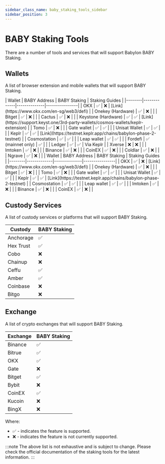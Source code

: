 ```yaml
---
sidebar_class_name: baby_staking_tools_sidebar
sidebar_position: 3
---
```


# BABY Staking Tools

There are a number of tools and services that will support Babylon BABY Staking.

## Wallets
A list of browser extension and mobile wallets that will support BABY Staking.


<Tabs>
  <TabItem value="extension" label="Extension Wallets" default>
    | Wallet | BABY Address | BABY Staking | Staking Guides |
    |--------|-------------|--------------|----------------|
    | OKX | ✅ | ❌ | [Link](https://www.okx.com/en-sg/web3/defi) |
    | Onekey (Hardware) | ✅ | ❌ | |
    | Bitget | ✅ | ❌ | |
    | Cactus | ✅ | ❌ | |
    | Keystone (Hardware) | ✅ | ✅ | [Link](https://support.keyst.one/3rd-party-wallets/cosmos-wallets/keplr-extension) |
    | Tomo | ✅ | ❌ | |
    | Gate wallet | ✅ | ✅ | |
    | Unisat Wallet | ✅ | ✅ | |
    | Keplr | ✅ | ✅ | [Link](https://testnet.keplr.app/chains/babylon-phase-2-testnet) |
    | Cosmostation | ✅ | ✅ | |
    | Leap wallet | ✅ | ✅ | |
    | Fordefi | ✅ (mainnet only) | ✅ | |
    | Ledger | ✅ | ✅ | Via Keplr |
    | Xverse | ❌ | ❌ | |
    | Imtoken | ✅ | ❌ | |
    | Binance | ✅ | ❌ | |
    | CoinEX | ✅ | ❌ | |
    | Coldlar | ✅ | ❌ | |
    | Ngrave | ✅ | ❌ | |
  </TabItem>

  <TabItem value="mobile" label="Mobile Wallets">
    | Wallet | BABY Address | BABY Staking | Staking Guides |
    |--------|-------------|--------------|----------------|
    | OKX | ✅ | ❌ | [Link](https://www.okx.com/en-sg/web3/defi) |
    | Onekey (Hardware) | ✅ | ❌ | |
    | Bitget | ✅ | ❌ | |
    | Tomo | ✅ | ❌ | |
    | Gate wallet | ✅ | ✅ | |
    | Unisat Wallet | ✅ | ✅ | |
    | Keplr | ✅ | ✅ | [Link](https://testnet.keplr.app/chains/babylon-phase-2-testnet) |
    | Cosmostation | ✅ | ✅ | |
    | Leap wallet | ✅ | ✅ | |
    | Imtoken | ✅ | ❌ | |
    | Binance | ✅ | ❌ | |
    | CoinEX | ✅ | ❌ | |
  </TabItem>
</Tabs>

## Custody Services

A list of custody services or platforms that will support BABY Staking.

| Custody | BABY Staking |
|---------|-------------|
| Anchorage | ✅ |
| Hex Trust | ✅ |
| Cobo | ❌ |
| Chainup | ❌ |
| Ceffu | ✅ |
| Amber | ✅ |
| Coinbase | ❌ |
| Bitgo | ❌ |

## Exchange

A list of crypto exchanges that will support BABY Staking.

| Exchange | BABY Staking |
|----------|-------------|
| Binance | ✅ |
| Bitrue | ✅ |
| OKX | ✅ |
| Gate | ❌ |
| Bitget | ✅ |
| Bybit | ❌ |
| CoinEX | ✅ |
| Kucoin | ❌ |
| BingX | ❌ |


Where:
- ✅ - indicates the feature is supported.
- ❌ - indicates the feature is not currently supported.

:::note
The above list is not exhaustive and is subject to change. Please check the official documentation of the staking tools for the latest information.
:::